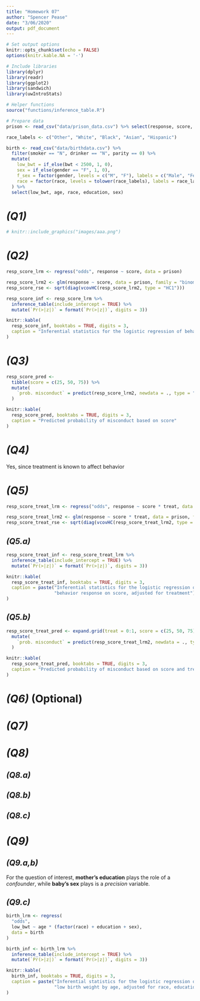 ```yaml
---
title: "Homework 07"
author: "Spencer Pease"
date: "3/06/2020"
output: pdf_document
---
```


```r

# Set output options
knitr::opts_chunk$set(echo = FALSE)
options(knitr.kable.NA = '-')

# Include libraries
library(dplyr)
library(readr)
library(ggplot2)
library(sandwich)
library(uwIntroStats)

# Helper functions
source("functions/inference_table.R")

# Prepare data
prison <- read_csv("data/prison_data.csv") %>% select(response, score, treat)

race_labels <- c("Other", "White", "Black", "Asian", "Hispanic")

birth <- read_csv("data/birthdata.csv") %>%
  filter(smoker == "N", drinker == "N", parity == 0) %>%
  mutate(
    low_bwt = if_else(bwt < 2500, 1, 0),
    sex = if_else(gender == "F", 1, 0),
    f_sex = factor(gender, levels = c("M", "F"), labels = c("Male", "Female")),
    race = factor(race, levels = tolower(race_labels), labels = race_labels)
  ) %>%
  select(low_bwt, age, race, education, sex)

```

# _(Q1)_

```r
# knitr::include_graphics("images/aaa.png")
```

# _(Q2)_

```r
resp_score_lrm <- regress("odds", response ~ score, data = prison)

resp_score_lrm2 <- glm(response ~ score, data = prison, family = "binomial")
resp_score_rse <- sqrt(diag(vcovHC(resp_score_lrm2, type = "HC1")))
```

```r
resp_score_inf <- resp_score_lrm %>%
  inference_table(include_intercept = TRUE) %>%
  mutate(`Pr(>|z|)` = format(`Pr(>|z|)`, digits = 3))

knitr::kable(
  resp_score_inf, booktabs = TRUE, digits = 3,
  caption = "Inferential statistics for the logistic regression of behavior response on score"
)
```


# _(Q3)_

```r
resp_score_pred <-
  tibble(score = c(25, 50, 75)) %>%
  mutate(
    `prob. misconduct` = predict(resp_score_lrm2, newdata = ., type = "response")
  )

knitr::kable(
  resp_score_pred, booktabs = TRUE, digits = 3,
  caption = "Predicted probability of misconduct based on score"
)
```


# _(Q4)_

Yes, since treatment is known to affect behavior


# _(Q5)_

```r
resp_score_treat_lrm <- regress("odds", response ~ score * treat, data = prison)

resp_score_treat_lrm2 <- glm(response ~ score * treat, data = prison, family = "binomial")
resp_score_treat_rse <- sqrt(diag(vcovHC(resp_score_treat_lrm2, type = "HC1")))
```

## _(Q5.a)_

```r
resp_score_treat_inf <- resp_score_treat_lrm %>%
  inference_table(include_intercept = TRUE) %>%
  mutate(`Pr(>|z|)` = format(`Pr(>|z|)`, digits = 3))

knitr::kable(
  resp_score_treat_inf, booktabs = TRUE, digits = 3,
  caption = paste("Inferential statistics for the logistic regression of",
                  "behavior response on score, adjusted for treatment")
)
```

## _(Q5.b)_

```r
resp_score_treat_pred <- expand.grid(treat = 0:1, score = c(25, 50, 75)) %>%
  mutate(
    `prob. misconduct` = predict(resp_score_treat_lrm2, newdata = ., type = "response")
  )

knitr::kable(
  resp_score_treat_pred, booktabs = TRUE, digits = 3,
  caption = "Predicted probability of misconduct based on score and treatment"
)
```

# _(Q6)_ (Optional)
# _(Q7)_
# _(Q8)_
## _(Q8.a)_
## _(Q8.b)_
## _(Q8.c)_

# _(Q9)_

## _(Q9.a,b)_

For the question of interest, **mother's education** plays the role of a
_confounder_, while **baby's sex** plays is a _precision_ variable.

## _(Q9.c)_

```r
birth_lrm <- regress(
  "odds",
  low_bwt ~ age * (factor(race) + education + sex),
  data = birth
)
```

```r
birth_inf <- birth_lrm %>%
  inference_table(include_intercept = TRUE) %>%
  mutate(`Pr(>|z|)` = format(`Pr(>|z|)`, digits = 3))

knitr::kable(
  birth_inf, booktabs = TRUE, digits = 3,
  caption = paste("Inferential statistics for the logistic regression of",
                  "low birth weight by age, adjusted for race, education, and sex")
)
```


